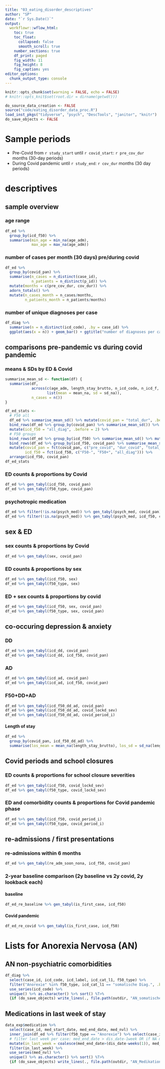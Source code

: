 ```yaml
---
title: "03_eating_disorder_descriptives"
author: "SP"
date: "`r Sys.Date()`"
output: 
  workflowr::wflow_html: 
    toc: true
    toc_float:
      collapsed: false
      smooth_scroll: true
    number_sections: true
    df_print: paged
    fig_width: 11
    fig_height: 8
    fig_caption: yes
editor_options: 
  chunk_output_type: console
---
```


```r
knitr::opts_chunk$set(warning = FALSE, echo = FALSE)
# knitr::opts_knit$set(root.dir = dirname(getwd()))
```

```r
do_source_data_creation <- FALSE
source("code/eating_disorder_data_proc.R")
load_inst_pkgs("tidyverse", "psych", "DescTools", "janitor", "knitr")
do_save_objects <- FALSE
```

# Sample periods
- Pre-Covid from `r study_start` until `r covid_start`: `r pre_cov_dur` months (30-day periods)
- During Covid pandemic until `r study_end`: `r cov_dur` months (30 day periods)


# descriptives

## sample overview {.tabset .tabset-pills}
### age range
```r
df_ed %>%
  group_by(icd_f50) %>%
  summarise(min_age = min_na(age_adm),
            max_age = max_na(age_adm))
```
### number of cases per month (30 days) pre/during covid
```r
df_ed %>% 
  group_by(covid_pan) %>%
  summarise(n_cases = n_distinct(case_id),
            n_patients = n_distinct(p_id)) %>%
  mutate(months = c(pre_cov_dur, cov_dur)) %>%
  adorn_totals() %>%
  mutate(n_cases_month = n_cases/months,
         n_patients_month = n_patients/months)
```
### number of unique diagnoses per case
```r
df_diag %>%
  summarise(n = n_distinct(icd_code), .by = case_id) %>%
  ggplot(aes(x = n)) + geom_bar() + ggtitle("number of diagnoses per case")
```

## comparisons pre-pandemic vs during covid pandemic {.tabset .tabset-pills}
### means & SDs by ED & Covid
```r
summarise_mean_sd <- function(df) {
  summarise(df,
            across(c(age_adm, length_stay_brutto, n_icd_code, n_icd_f, n_icd_other, re_adm_lag),
                   list(mean = mean_na, sd = sd_na)), 
            n_cases = n())
}

df_ed_stats <- 
  # F50 all
  df_ed %>% summarise_mean_sd() %>% mutate(covid_pan = "total_dur", .before = 1) %>% 
  bind_rows(df_ed %>% group_by(covid_pan) %>% summarise_mean_sd()) %>% 
  mutate(icd_f50 = "all_diag", .before = 2) %>% 
  # F50 groups
  bind_rows(df_ed %>% group_by(icd_f50) %>% summarise_mean_sd() %>% mutate(covid_pan = "total_dur", .before = 1)) %>% 
  bind_rows(df_ed %>% group_by(icd_f50, covid_pan) %>% summarise_mean_sd()) %>% 
  mutate(covid_pan = fct(covid_pan, c("pre_covid", "dur_covid", "total_dur")),
         icd_f50 = fct(icd_f50, c("F50-", "F50+", "all_diag"))) %>% 
  arrange(icd_f50, covid_pan)
df_ed_stats
```
### ED counts & proportions by Covid
```r
df_ed %>% gen_tabyl(icd_f50, covid_pan)
df_ed %>% gen_tabyl(f50_type, covid_pan)
```
### psychotropic medication
```r
df_ed %>% filter(!is.na(psych_med)) %>% gen_tabyl(psych_med, covid_pan)
df_ed %>% filter(!is.na(psych_med)) %>% gen_tabyl(psych_med, icd_f50, covid_pan)
```

## sex & ED {.tabset .tabset-pills}
### sex counts & proportions by Covid
```r
df_ed %>% gen_tabyl(sex, covid_pan)
```
### ED counts & proportions by sex
```r
df_ed %>% gen_tabyl(icd_f50, sex)
df_ed %>% gen_tabyl(f50_type, sex)
```
### ED + sex counts & proportions by covid
```r
df_ed %>% gen_tabyl(icd_f50, sex, covid_pan)
df_ed %>% gen_tabyl(f50_type, sex, covid_pan)
```

## co-occuring depression & anxiety {.tabset .tabset-pills}
### DD
```r
df_ed %>% gen_tabyl(icd_dd, covid_pan)
df_ed %>% gen_tabyl(icd_dd, icd_f50, covid_pan)
```
### AD
```r
df_ed %>% gen_tabyl(icd_ad, covid_pan)
df_ed %>% gen_tabyl(icd_ad, icd_f50, covid_pan)
```
### F50+DD+AD
```r
df_ed %>% gen_tabyl(icd_f50_dd_ad, covid_pan)
df_ed %>% gen_tabyl(icd_f50_dd_ad, covid_lockd_sev)
df_ed %>% gen_tabyl(icd_f50_dd_ad, covid_period_i)
```
#### Length of stay
```r
df_ed %>%
  group_by(covid_pan, icd_f50_dd_ad) %>%
  summarise(los_mean = mean_na(length_stay_brutto), los_sd = sd_na(length_stay_brutto))
```

## Covid periods and school closures {.tabset .tabset-pills}
### ED counts & proportions for school closure severities
```r
df_ed %>% gen_tabyl(icd_f50, covid_lockd_sev)
df_ed %>% gen_tabyl(f50_type, covid_lockd_sev)
```
### ED and comorbidity counts & proportions for Covid pandemic phase
```r
df_ed %>% gen_tabyl(icd_f50, covid_period_i)
df_ed %>% gen_tabyl(f50_type, covid_period_i)
```

## re-admissions / first presentations {.tabset .tabset-pills}
### re-admissions within 6 months
```r
df_ed %>% gen_tabyl(re_adm_soon_nona, icd_f50, covid_pan)
```
### 2-year baseline comparison (2y baseline vs 2y covid, 2y lookback each)
#### baseline
```r
df_ed_re_baseline %>% gen_tabyl(is_first_case, icd_f50)
```
#### Covid pandemic
```r
df_ed_re_covid %>% gen_tabyl(is_first_case, icd_f50)
```


# Lists for Anorexia Nervosa (AN)

## AN non-psychiatric comorbidities
```r
df_diag %>% 
  select(case_id, icd_code, icd_label, icd_cat_l1, f50_type) %>% 
  filter("Anorexie" %in% f50_type, icd_cat_l1 == "somatische Diag.", .by = case_id) %>% 
  use_series(icd_code) %>%
  unique() %>% as.character() %>% sort() %T>% 
  {if (do_save_objects) write_lines(., file.path(outdir, "AN_somatische_Komorbiditäten.txt"))}
```

## Medications in last week of stay
```r
data_exp$medication %>%
  select(case_id, med_start_date, med_end_date, med_nvl) %>% 
  inner_join(df_ed %>% filter(f50_type == "Anorexie") %>% select(case_id, dis_date)) %>% 
  # filter last week per case: med_end_date > dis_date-1week OR if NA med_start_date > dis_date-1week
  mutate(in_last_week = coalesce(med_end_date>(dis_date-weeks(1)), med_start_date>(dis_date-weeks(1)))) %>%
  filter(in_last_week) %>% 
  use_series(med_nvl) %>% 
  unique() %>% as.character() %>% sort() %T>%
  {if (do_save_objects) write_lines(., file.path(outdir, "AN_Medikation_letzte_Woche.txt"))}
```
